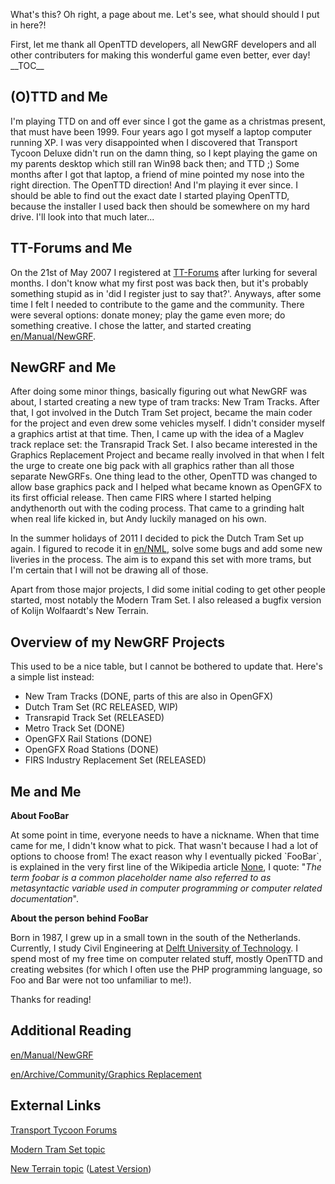 What's this? Oh right, a page about me. Let's see, what should should I put in here?!

First, let me thank all OpenTTD developers, all NewGRF developers and all other contributers for making this wonderful game even better, ever day!
__TOC__

== (O)TTD and Me ==
I'm playing TTD on and off ever since I got the game as a christmas present, that must have been 1999. Four years ago I got myself a laptop computer running XP. I was very disappointed when I discovered that Transport Tycoon Deluxe didn't run on the damn thing, so I kept playing the game on my parents desktop which still ran Win98 back then; and TTD ;)
Some months after I got that laptop, a friend of mine pointed my nose into the right direction. The OpenTTD direction! And I'm playing it ever since. I should be able to find out the exact date I started playing OpenTTD, because the installer I used back then should be somewhere on my hard drive. I'll look into that much later...
{{en/Note|Note to self: figure out when I started playing OTTD.}}
== TT-Forums and Me ==
On the 21st of May 2007 I registered at [http://www.tt-forums.net TT-Forums] after lurking for several months. I don't know what my first post was back then, but it's probably something stupid as in 'did I register just to say that?'. Anyways, after some time I felt I needed to contribute to the game and the community. There were several options: donate money; play the game even more; do something creative. I chose the latter, and started creating [[en/Manual/NewGRF]].

== NewGRF and Me ==
After doing some minor things, basically figuring out what NewGRF was about, I started creating a new type of tram tracks: New Tram Tracks. After that, I got involved in the Dutch Tram Set project, became the main coder for the project and even drew some vehicles myself. I didn't consider myself a graphics artist at that time. Then, I came up with the idea of a Maglev track replace set: the Transrapid Track Set. I also became interested in the Graphics Replacement Project and became really involved in that when I felt the urge to create one big pack with all graphics rather than all those separate NewGRFs. One thing lead to the other, OpenTTD was changed to allow base graphics pack and I helped what became known as OpenGFX to its first official release. Then came FIRS where I started helping andythenorth out with the coding process. That came to a grinding halt when real life kicked in, but Andy luckily managed on his own.

In the summer holidays of 2011 I decided to pick the Dutch Tram Set up again. I figured to recode it in [[en/NML]], solve some bugs and add some new liveries in the process. The aim is to expand this set with more trams, but I'm certain that I will not be drawing all of those.

Apart from those major projects, I did some initial coding to get other people started, most notably the Modern Tram Set. I also released a bugfix version of Kolijn Wolfaardt's New Terrain.

== Overview of my NewGRF Projects ==
This used to be a nice table, but I cannot be bothered to update that. Here's a simple list instead:

* New Tram Tracks (DONE, parts of this are also in OpenGFX)
* Dutch Tram Set (RC RELEASED, WIP)
* Transrapid Track Set (RELEASED)
* Metro Track Set (DONE)
* OpenGFX Rail Stations (DONE)
* OpenGFX Road Stations (DONE)
* FIRS Industry Replacement Set (RELEASED)


== Me and Me ==
'''About FooBar'''

At some point in time, everyone needs to have a nickname. When that time came for me, I didn't know what to pick. That wasn't because I had a lot of options to choose from! The exact reason why I eventually picked `FooBar`, is explained in the very first line of the Wikipedia article [https://www.wikipedia.org/wiki/foobar None], I quote: "''The term foobar is a common placeholder name also referred to as metasyntactic variable used in computer programming or computer related documentation''".

'''About the person behind FooBar'''

Born in 1987, I grew up in a small town in the south of the Netherlands. Currently, I study Civil Engineering at [http://www.tudelft.nl/ Delft University of Technology]. I spend most of my free time on computer related stuff, mostly OpenTTD and creating websites (for which I often use the PHP programming language, so Foo and Bar were not too unfamiliar to me!).

Thanks for reading!
== Additional Reading ==
[[en/Manual/NewGRF]]

[[en/Archive/Community/Graphics Replacement]]

== External Links ==
[http://www.tt-forums.net/ Transport Tycoon Forums]

[http://www.tt-forums.net/viewtopic.php?f=26&t=33023 Modern Tram Set topic]

[http://www.tt-forums.net/viewtopic.php?f=36&t=31079 New Terrain topic] ([http://www.tt-forums.net/viewtopic.php?p=622615#p622615 Latest Version])